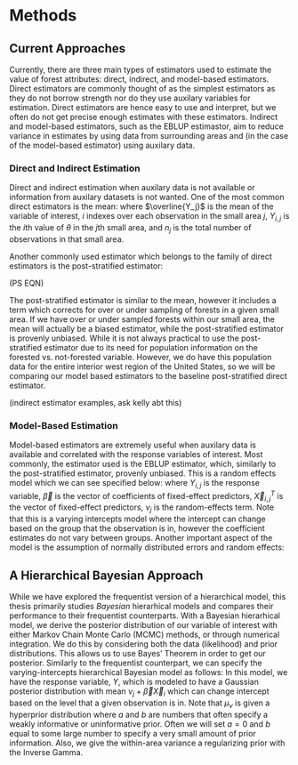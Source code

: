 # Methods {#methods}

<!-- Gives an overview of the current main approaches to the problem. -->
<!-- Points out flaws in existing approaches and addresses how the current work mitigates these problems -->

## Current Approaches

Currently, there are three main types of estimators used to estimate the value of forest attributes: direct, indirect, and model-based estimators. Direct estimators are commonly thought of as the simplest estimators as they do not borrow strength nor do they use auxilary variables for estimation. Direct estimators are hence easy to use and interpret, but we often do not get precise enough estimates with these estimators. Indirect and model-based estimators, such as the EBLUP estimastor, aim to reduce variance in estimates by using data from surrounding areas and (in the case of the model-based estimator) using auxilary data. 

### Direct and Indirect Estimation

Direct and indirect estimation when auxilary data is not available or information from auxilary datasets is not wanted. One of the most common direct estimators is the mean:
\begin{align}
\overline{Y_j} = \frac{\sum_{i=1}^{n_j} Y_{i, j}}{n_j}
\end{align}
where $\overline{Y_j}$ is the mean of the variable of interest, $i$ indexes over each observation in the small area $j$, $Y_{i,j}$ is the $i$th value of $\theta$ in the $j$th small area, and $n_j$ is the total number of observations in that small area. 

Another commonly used estimator which belongs to the family of direct estimators is the post-stratified estimator:

(PS EQN)

The post-stratified estimator is similar to the mean, however it includes a term which corrects for over or under sampling of forests in a given small area. If we have over or under sampled forests within our small area, the mean will actually be a biased estimator, while the post-stratified estimator is provenly unbiased. While it is not always practical to use the post-stratified estimator due to its need for population information on the forested vs. not-forested variable. However, we do have this population data for the entire interior west region of the United States, so we will be comparing our model based estimators to the baseline post-stratified direct estimator. 

(indirect estimator examples, ask kelly abt this)

### Model-Based Estimation

Model-based estimators are extremely useful when auxilary data is available and correlated with the response variables of interest. Most commonly, the estimator used is the EBLUP estimator, which, similarly to the post-stratified estimator, provenly unbiased. This is a random effects model which we can see specified below:
\begin{align}
Y_{i,j} = \vec X_{i,j}^{T}\vec\beta + \nu_j + \epsilon_{i,j}
\end{align}
where $Y_{i,j}$ is the response variable, $\vec\beta$ is the vector of coefficients of fixed-effect predictors, $\vec X_{i,j}^{T}$ is the vector of fixed-effect predictors, $\nu_j$ is the random-effects term. Note that this is a varying intercepts model where the intercept can change based on the group that the observation is in, however the coefficient estimates do not vary between groups. Another important aspect of the model is the assumption of normally distributed errors and random effects:
\begin{align}
\nu &\sim \text{N}(0, \sigma^2_{\nu}), \\
\epsilon &\sim \text{N}(0, \sigma^2_{\epsilon})
\end{align}

## A Hierarchical Bayesian Approach

While we have explored the frequentist version of a hierarchical model, this thesis primarily studies *Bayesian* hierarhical models and compares their performance to their frequentist counterparts. With a Bayesian hierarhical model, we derive the posterior distribution of our variable of interest with either Markov Chain Monte Carlo (MCMC) methods, or through numerical integration. We do this by considering both the data (likelihood) and prior distributions. This allows us to use Bayes' Theorem in order to get our posterior. Similarly to the frequentist counterpart, we can specify the varying-intercepts hierarchical Bayesian model as follows:
\begin{align}
Y_{i,j} &\sim \text{N}(\nu_j + \vec\beta\vec X_i,~ \sigma^2) \\
\nu_j &\sim \text{N}(\mu_\nu,~ \sigma^2_\nu) \\
\mu_\nu &\sim \text{N}(a,~b) \\
\sigma &\sim \text{Inv-Gamma}(c,~d)
\end{align}
In this model, we have the response variable, $Y$, which is modeled to have a Gaussian posterior distribution with mean $\nu_j + \vec\beta\vec X_i$ which can change intercept based on the level that a given observation is in. Note that $\mu_\nu$ is given a hyperprior distribution where $a$ and $b$ are numbers that often specify a weakly informative or uninformative prior. Often we will set $a=0$ and $b$ equal to some large number to specify a very small amount of prior information. Also, we give the within-area variance a regularizing prior with the Inverse Gamma. 


<!-- These are models which are often fit by maximum likelihood estimation and other methods of maximizing the likelihood function such are restricted maximum likelihood estimation. The likelihood can be written as -->
<!-- $$ -->
<!-- P(X ~\vert ~ \theta) -->
<!-- $$ -->
<!-- where $X$ is the data and $\theta$ is the parameter of interest. Note that the likelihood function allows the value of $X$ to vary while the parameter, $\theta$, is considered a fixed value. The other school of statistical thought, Bayesian statistics, considers the parameter of interest as varying while the considering the data as fixed. We call this the posterior distribution of $\theta$, and Bayes' theorem gives us the following relation -->
<!-- $$ -->
<!-- P(\theta ~\vert ~ X) = \frac{P(X ~\vert ~ \theta) P(\theta)}{P(X)} -->
<!-- $$ -->